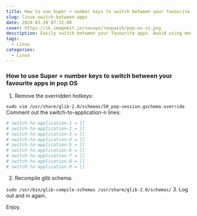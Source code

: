 ```yaml
---
title: How to use Super + number keys to switch between your favourite apps in pop OS
slug: linux-switch-between-apps
date: 2024-03-28 07:32:00
cover: https://ik.imagekit.io/suvaye/roopaish/pop-os-ss.png
description: Easily switch between your favourite apps. Avoid using mouse too much.
tags:
  - Linux
categories:
  - Linux
---
```


### How to use Super + number keys to switch between your favourite apps in pop OS

1. Remove the overridden hotkeys:

`sudo vim /usr/share/glib-2.0/schemas/50_pop-session.gschema.override`
Comment out the switch-to-application-n lines:

```bash
# switch-to-application-1 = []
# switch-to-application-2 = []
# switch-to-application-3 = []
# switch-to-application-4 = []
# switch-to-application-5 = []
# switch-to-application-6 = []
# switch-to-application-7 = []
# switch-to-application-8 = []
# switch-to-application-9 = []
```

2. Recompile glib schema:

`sudo /usr/bin/glib-compile-schemas /usr/share/glib-2.0/schemas/` 3. Log out and in again.

Enjoy.

